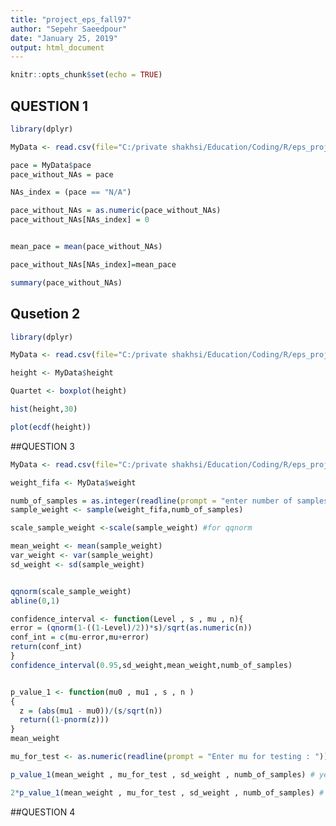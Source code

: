 ```yaml
---
title: "project_eps_fall97"
author: "Sepehr Saeedpour"
date: "January 25, 2019"
output: html_document
---
```


```r
knitr::opts_chunk$set(echo = TRUE)
```

## QUESTION 1


```r
library(dplyr)

MyData <- read.csv(file="C:/private shakhsi/Education/Coding/R/eps_proj/FIFA18 - Ultimate Team players.csv",header = TRUE , sep = ',' , stringsAsFactors = FALSE)

pace = MyData$pace
pace_without_NAs = pace

NAs_index = (pace == "N/A")

pace_without_NAs = as.numeric(pace_without_NAs)
pace_without_NAs[NAs_index] = 0


mean_pace = mean(pace_without_NAs)

pace_without_NAs[NAs_index]=mean_pace

summary(pace_without_NAs)
```

## Qusetion 2


```r
library(dplyr)

MyData <- read.csv(file="C:/private shakhsi/Education/Coding/R/eps_proj/FIFA18 - Ultimate Team players.csv",header = TRUE , sep = ',' , stringsAsFactors = TRUE)

height <- MyData$height

Quartet <- boxplot(height)

hist(height,30)

plot(ecdf(height))

```

##QUESTION 3

```r
MyData <- read.csv(file="C:/private shakhsi/Education/Coding/R/eps_proj/FIFA18 - Ultimate Team players.csv",header = TRUE , sep = ',' , stringsAsFactors = TRUE)

weight_fifa <- MyData$weight

numb_of_samples = as.integer(readline(prompt = "enter number of samples : ") )
sample_weight <- sample(weight_fifa,numb_of_samples)

scale_sample_weight <-scale(sample_weight) #for qqnorm

mean_weight <- mean(sample_weight)
var_weight <- var(sample_weight)
sd_weight <- sd(sample_weight)


qqnorm(scale_sample_weight)
abline(0,1)

confidence_interval <- function(Level , s , mu , n){
error = (qnorm(1-((1-Level)/2))*s)/sqrt(as.numeric(n))
conf_int = c(mu-error,mu+error)
return(conf_int)
}
confidence_interval(0.95,sd_weight,mean_weight,numb_of_samples)


p_value_1 <- function(mu0 , mu1 , s , n )
{
  z = (abs(mu1 - mu0))/(s/sqrt(n))
  return((1-pnorm(z)))
}
mean_weight

mu_for_test <- as.numeric(readline(prompt = "Enter mu for testing : "))

p_value_1(mean_weight , mu_for_test , sd_weight , numb_of_samples) # yek tarafe

2*p_value_1(mean_weight , mu_for_test , sd_weight , numb_of_samples) # do tarafe

```

##QUESTION 4

```r

```

